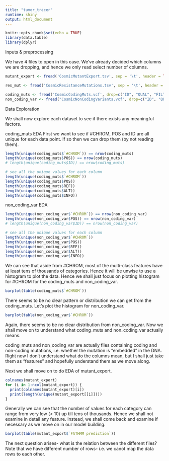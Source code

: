 ```yaml
---
title: "tumor_tracer"
runtime: shiny
output: html_document
---
```


```r
knitr::opts_chunk$set(echo = TRUE)
library(data.table)
library(dplyr)
```

Inputs & preprocessing

We have 4 files to open in this case. We've already decided which columns we are dropping, and hence we only read select number of columns.

```r
mutant_export <- fread('CosmicMutantExport.tsv', sep = '\t', header = TRUE, drop = c("Accession Number", "Gene CDS length", "HGNC ID", "Sample name", "ID_sample", "ID_tumour", "Pubmed_PMID", "ID_STUDY"))
```

```r
res_mut <- fread('CosmicResistanceMutations.tsv', sep = '\t', header = TRUE, drop=c("Sample Name", "Sample ID", "Transcript", "Pubmed Id", "CGP Study"))
```

```r
coding_muts <- fread('CosmicCodingMuts.vcf', drop=c("ID", "QUAL", "FILTER"))
non_coding_var <- fread("CosmicNonCodingVariants.vcf", drop=c("ID", "QUAL", "FILTER"))
```

Data Exploration

We shall now explore each dataset to see if there exists any meaningful factors.

coding_muts EDA
First we want to see if #CHROM, POS and ID are all unique for each data point. If so then we can drop them (by not reading them).

```r
length(unique(coding_muts$`#CHROM`)) == nrow(coding_muts)
length(unique(coding_muts$POS)) == nrow(coding_muts)
# length(unique(coding_muts$ID)) == nrow(coding_muts)

# see all the unique values for each column
length(unique(coding_muts$`#CHROM`))
length(unique(coding_muts$POS))
length(unique(coding_muts$REF))
length(unique(coding_muts$ALT))
length(unique(coding_muts$INFO))
```

non_coding_var EDA
```r
length(unique(non_coding_var$`#CHROM`)) == nrow(non_coding_var)
length(unique(non_coding_var$POS)) == nrow(non_coding_var)
# length(unique(non_coding_var$ID)) == nrow(non_coding_var)

# see all the unique values for each column
length(unique(non_coding_var$`#CHROM`))
length(unique(non_coding_var$POS))
length(unique(non_coding_var$REF))
length(unique(non_coding_var$ALT))
length(unique(non_coding_var$INFO))
```

We can see that aside from #CHROM, most of the multi-class features have at least tens of thousands of categories. Hence it will be unwise to use a histogram to plot the data. Hence we shall just focus on plotting histogram for #CHROM for the coding_muts and non_coding_var.

```r
barplot(table(coding_muts$`#CHROM`))
```

There seems to be no clear pattern or distribution we can get from the coding_muts. Let's plot the histogram for non_coding_var.

```r
barplot(table(non_coding_var$`#CHROM`))
```

Again, there seems to be no clear distribution from non_coding_var. Now we shall move on to understand what coding_muts and non_coding_var actually means.

coding_muts and non_coding_var are actually files containing coding and non-coding mutations, i.e. whether the mutation is "embedded" in the DNA. Right now I don't understand what do the columns mean, but I shall just take them as "features" and hopefully understand them as we move along.

Next we shall move on to do EDA of mutant_export.
```r
colnames(mutant_export)
for (i in 1:ncol(mutant_export)) {
  print(colnames(mutant_export)[i])
  print(length(unique(mutant_export[[i]])))
}
```

Generally we can see that the number of values for each category can range from very low (< 10) up till tens of thousands. Hence we shall not examine in detail any feature. Instead, we shall come back and examine if necessary as we move on in our model building.

```r
barplot(table(mutant_export$`FATHMM prediction`))
```

The next question arises- what is the relation between the different files? Note that we have different number of rows- i.e. we canot map the data rows to each other. 